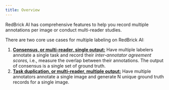 ```yaml
---
title: Overview
---
```


RedBrick AI has comprehensive features to help you record multiple annotations per image or conduct multi-reader studies.&#x20;

There are two core use cases for multiple labeling on RedBrick AI:

1. [**Consensus, or multi-reader, single output:**](./consensus/) Have multiple labelers annotate a single task and record their _inter-annotator agreement scores,_ i.e., measure the overlap between their annotations. The output of consensus is a single set of ground truth.&#x20;
2. [**Task duplication, or multi-reader, multiple output:**](./task-duplication) Have multiple annotators annotate a single image and generate N unique ground truth records for a single image.&#x20;

<Frame caption="Task duplication vs. consensus">
  <img src="/assets/images/project-pages/multiple-labeling/task-duplication-vs-consensus.png" alt="" />
</Frame>
